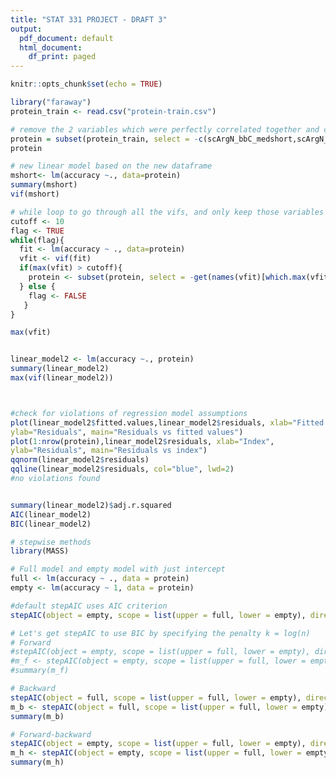 ```yaml
---
title: "STAT 331 PROJECT - DRAFT 3"
output:
  pdf_document: default
  html_document:
    df_print: paged
---
```


```r
knitr::opts_chunk$set(echo = TRUE)
```

```r
library("faraway")
protein_train <- read.csv("protein-train.csv")

# remove the 2 variables which were perfectly correlated together and create a new dataframe
protein = subset(protein_train, select = -c(scArgN_bbC_medshort,scArgN_bbO_short) )
protein

# new linear model based on the new dataframe
mshort<- lm(accuracy ~., data=protein)
summary(mshort)
vif(mshort)

# while loop to go through all the vifs, and only keep those variables with a vif < 10
cutoff <- 10
flag <- TRUE
while(flag){
  fit <- lm(accuracy ~ ., data=protein)
  vfit <- vif(fit)
  if(max(vfit) > cutoff){
    protein <- subset(protein, select = -get(names(vfit)[which.max(vfit)]))
  } else {
    flag <- FALSE
   }
}

max(vfit)


linear_model2 <- lm(accuracy ~., protein)
summary(linear_model2)
max(vif(linear_model2))



#check for violations of regression model assumptions
plot(linear_model2$fitted.values,linear_model2$residuals, xlab="Fitted values",
ylab="Residuals", main="Residuals vs fitted values")
plot(1:nrow(protein),linear_model2$residuals, xlab="Index",
ylab="Residuals", main="Residuals vs index")
qqnorm(linear_model2$residuals)
qqline(linear_model2$residuals, col="blue", lwd=2)
#no violations found 


summary(linear_model2)$adj.r.squared
AIC(linear_model2)
BIC(linear_model2)

# stepwise methods
library(MASS)

# Full model and empty model with just intercept
full <- lm(accuracy ~ ., data = protein)
empty <- lm(accuracy ~ 1, data = protein)

#default stepAIC uses AIC criterion
stepAIC(object = empty, scope = list(upper = full, lower = empty), direction = "forward")

# Let's get stepAIC to use BIC by specifying the penalty k = log(n)
# Forward
#stepAIC(object = empty, scope = list(upper = full, lower = empty), direction = "forward", k = log(nrow(protein)))
#m_f <- stepAIC(object = empty, scope = list(upper = full, lower = empty), direction = "forward", trace = 0, k = #log(nrow(protein)))
#summary(m_f)

# Backward
stepAIC(object = full, scope = list(upper = full, lower = empty), direction = "backward", k = log(nrow(protein)))
m_b <- stepAIC(object = full, scope = list(upper = full, lower = empty), direction = "backward", trace = 0, k = log(nrow(protein)))
summary(m_b)

# Forward-backward
stepAIC(object = empty, scope = list(upper = full, lower = empty), direction = "both", k = log(nrow(protein)))
m_h <- stepAIC(object = empty, scope = list(upper = full, lower = empty), direction = "both", trace = 0, k = log(nrow(protein)))
summary(m_h)


```